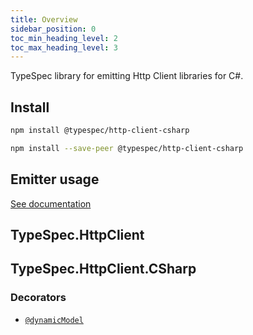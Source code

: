 ```yaml
---
title: Overview
sidebar_position: 0
toc_min_heading_level: 2
toc_max_heading_level: 3
---
```



TypeSpec library for emitting Http Client libraries for C#.

## Install

<Tabs>
<TabItem  label="In a spec" default>

```bash
npm install @typespec/http-client-csharp
```

</TabItem>
<TabItem  label="In a library" default>

```bash
npm install --save-peer @typespec/http-client-csharp
```

</TabItem>
</Tabs>

## Emitter usage

[See documentation](./emitter.md)

## TypeSpec.HttpClient

## TypeSpec.HttpClient.CSharp

### Decorators

- [`@dynamicModel`](./decorators.md#@TypeSpec.HttpClient.CSharp.dynamicModel)
